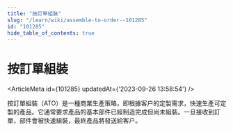 ```yaml
---
title: "按訂單組裝"
slug: "/learn/wiki/assemble-to-order--101285"
id: "101285"
hide_table_of_contents: true
---
```



# 按訂單組裝

<ArticleMeta id={101285} updatedAt={'2023-09-26 13:58:54'} />
<div className='border-solid border-b border-t-0 my-4 border-[var(--ifm-color-gray-300)]' />

按訂單組裝（ATO）是一種商業生產策略，即根據客户的定製需求，快速生產可定製的產品。它通常要求產品的基本部件已經制造完成但尚未組裝。一旦接收到訂單，部件會被快速組裝，最終產品將發送給客户。
